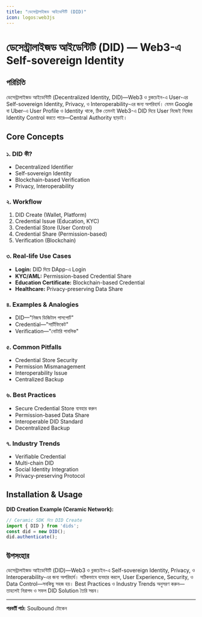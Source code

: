 ```yaml
---
title: "ডেসেন্ট্রালাইজড আইডেন্টিটি (DID)"
icon: logos:web3js
---
```


# ডেসেন্ট্রালাইজড আইডেন্টিটি (DID) — Web3-এ Self-sovereign Identity

## পরিচিতি

ডেসেন্ট্রালাইজড আইডেন্টিটি (Decentralized Identity, DID)—Web3 ও ব্লকচেইন-এ User-এর Self-sovereign Identity, Privacy, ও Interoperability-এর জন্য অপরিহার্য। যেমন Google বা Uber-এ User Profile ও Identity থাকে, ঠিক তেমনই Web3-এ DID দিয়ে User নিজেই নিজের Identity Control করতে পারে—Central Authority ছাড়াই।

## Core Concepts

### ১. DID কী?
- Decentralized Identifier
- Self-sovereign Identity
- Blockchain-based Verification
- Privacy, Interoperability

### ২. Workflow
1. DID Create (Wallet, Platform)
2. Credential Issue (Education, KYC)
3. Credential Store (User Control)
4. Credential Share (Permission-based)
5. Verification (Blockchain)

### ৩. Real-life Use Cases
- **Login:** DID দিয়ে DApp-এ Login
- **KYC/AML:** Permission-based Credential Share
- **Education Certificate:** Blockchain-based Credential
- **Healthcare:** Privacy-preserving Data Share

### ৪. Examples & Analogies
- DID—"নিজস্ব ডিজিটাল পাসপোর্ট"
- Credential—"সার্টিফিকেট"
- Verification—"নোটারি পাবলিক"

### ৫. Common Pitfalls
- Credential Store Security
- Permission Mismanagement
- Interoperability Issue
- Centralized Backup

### ৬. Best Practices
- Secure Credential Store ব্যবহার করুন
- Permission-based Data Share
- Interoperable DID Standard
- Decentralized Backup

### ৭. Industry Trends
- Verifiable Credential
- Multi-chain DID
- Social Identity Integration
- Privacy-preserving Protocol

## Installation & Usage

**DID Creation Example (Ceramic Network):**
```js
// Ceramic SDK দিয়ে DID Create
import { DID } from 'dids';
const did = new DID();
did.authenticate();
```

## উপসংহার

ডেসেন্ট্রালাইজড আইডেন্টিটি (DID)—Web3 ও ব্লকচেইন-এ Self-sovereign Identity, Privacy, ও Interoperability-এর জন্য অপরিহার্য। সঠিকভাবে ব্যবহার করলে, User Experience, Security, ও Data Control—সবকিছু সহজ হয়। Best Practices ও Industry Trends অনুসরণ করুন—তাহলেই নিরাপদ ও সফল DID Solution তৈরি সম্ভব।

---

**পরবর্তী পাঠ:** Soulbound টোকেন
